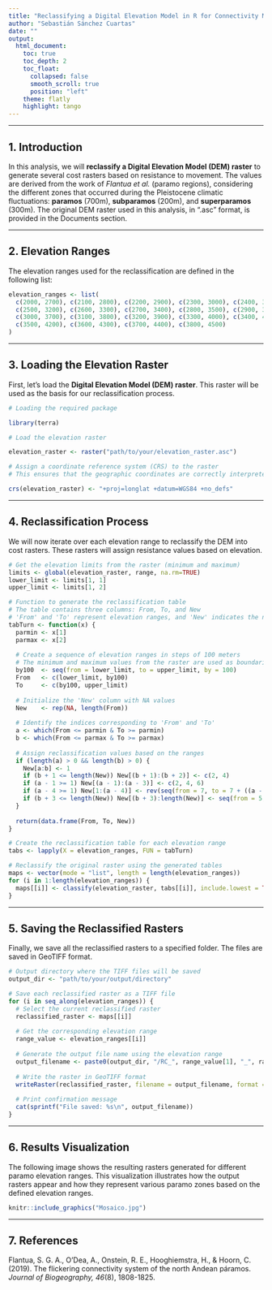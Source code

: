 ```yaml
---
title: "Reclassifying a Digital Elevation Model in R for Connectivity Modeling: Páramo Case Study Based on Paleoclimatic Data"
author: "Sebastián Sánchez Cuartas"
date: ""
output: 
  html_document:
    toc: true
    toc_depth: 2
    toc_float:
      collapsed: false
      smooth_scroll: true
      position: "left"
    theme: flatly
    highlight: tango
---
```


------------------------------------------------------------------------

## **1. Introduction**

In this analysis, we will **reclassify a Digital Elevation Model (DEM) raster** to generate several cost rasters based on resistance to movement. The values are derived from the work of *Flantua et al.* (paramo regions), considering the different zones that occurred during the Pleistocene climatic fluctuations: **paramos** (700m), **subparamos** (200m), and **superparamos** (300m). The original DEM raster used in this analysis, in ".asc" format, is provided in the Documents section. 

-----------------------------------------------------------------------------------------------

## **2. Elevation Ranges**

The elevation ranges used for the reclassification are defined in the following list:

```r

elevation_ranges <- list(
  c(2000, 2700), c(2100, 2800), c(2200, 2900), c(2300, 3000), c(2400, 3100),
  c(2500, 3200), c(2600, 3300), c(2700, 3400), c(2800, 3500), c(2900, 3600),
  c(3000, 3700), c(3100, 3800), c(3200, 3900), c(3300, 4000), c(3400, 4100),
  c(3500, 4200), c(3600, 4300), c(3700, 4400), c(3800, 4500)
)

```

-----------------------------------------------------------------------------------------------

## **3. Loading the Elevation Raster**

First, let's load the **Digital Elevation Model (DEM) raster**. This raster will be used as the basis for our reclassification process.

```r

# Loading the required package

library(terra)

# Load the elevation raster

elevation_raster <- raster("path/to/your/elevation_raster.asc")

# Assign a coordinate reference system (CRS) to the raster
# This ensures that the geographic coordinates are correctly interpreted.

crs(elevation_raster) <- "+proj=longlat +datum=WGS84 +no_defs"

```

-----------------------------------------------------------------------------------------------

## **4. Reclassification Process**

We will now iterate over each elevation range to reclassify the DEM into cost rasters. These rasters will assign resistance values based on elevation.

```r
# Get the elevation limits from the raster (minimum and maximum)
limits <- global(elevation_raster, range, na.rm=TRUE)
lower_limit <- limits[1, 1]
upper_limit <- limits[1, 2]

# Function to generate the reclassification table
# The table contains three columns: From, To, and New
# 'From' and 'To' represent elevation ranges, and 'New' indicates the new assigned value
tabTurn <- function(x) {
  parmin <- x[1]
  parmax <- x[2]
  
  # Create a sequence of elevation ranges in steps of 100 meters
  # The minimum and maximum values from the raster are used as boundaries
  by100  <- seq(from = lower_limit, to = upper_limit, by = 100)
  From   <- c(lower_limit, by100)
  To     <- c(by100, upper_limit)
  
  # Initialize the 'New' column with NA values
  New    <- rep(NA, length(From))
  
  # Identify the indices corresponding to 'From' and 'To'
  a <- which(From <= parmin & To >= parmin)
  b <- which(From <= parmax & To >= parmax)
  
  # Assign reclassification values based on the ranges
  if (length(a) > 0 && length(b) > 0) {
    New[a:b] <- 1
    if (b + 1 <= length(New)) New[(b + 1):(b + 2)] <- c(2, 4)
    if (a - 1 >= 1) New[(a - 1):(a - 3)] <- c(2, 4, 6)
    if (a - 4 >= 1) New[1:(a - 4)] <- rev(seq(from = 7, to = 7 + ((a - 5) * 3), by = 3))
    if (b + 3 <= length(New)) New[(b + 3):length(New)] <- seq(from = 5, to = 5 + (length((b + 4):length(New)) * 3), by = 3)
  }
  
  return(data.frame(From, To, New))
}

# Create the reclassification table for each elevation range
tabs <- lapply(X = elevation_ranges, FUN = tabTurn)

# Reclassify the original raster using the generated tables
maps <- vector(mode = "list", length = length(elevation_ranges))
for (i in 1:length(elevation_ranges)) {
  maps[[i]] <- classify(elevation_raster, tabs[[i]], include.lowest = TRUE)
}

```

-----------------------------------------------------------------------------------------------

## **5. Saving the Reclassified Rasters**

Finally, we save all the reclassified rasters to a specified folder. The files are saved in GeoTIFF format.

```r

# Output directory where the TIFF files will be saved
output_dir <- "path/to/your/output/directory"

# Save each reclassified raster as a TIFF file
for (i in seq_along(elevation_ranges)) {
  # Select the current reclassified raster
  reclassified_raster <- maps[[i]]
  
  # Get the corresponding elevation range
  range_value <- elevation_ranges[[i]]
  
  # Generate the output file name using the elevation range
  output_filename <- paste0(output_dir, "/RC_", range_value[1], "_", range_value[2], ".tif")
  
  # Write the raster in GeoTIFF format
  writeRaster(reclassified_raster, filename = output_filename, format = "GTiff", overwrite = TRUE)
  
  # Print confirmation message
  cat(sprintf("File saved: %s\n", output_filename))
}

```

-----------------------------------------------------------------------------------------------

## **6. Results Visualization**

The following image shows the resulting rasters generated for different paramo elevation ranges. This visualization illustrates how the output rasters appear and how they represent various paramo zones based on the defined elevation ranges.

```r
knitr::include_graphics("Mosaico.jpg")
```

-----------------------------------------------------------------------------------------------

## **7. References**

Flantua, S. G. A., O'Dea, A., Onstein, R. E., Hooghiemstra, H., & Hoorn, C. (2019). The flickering connectivity system of the north Andean páramos. *Journal of Biogeography, 46*(8), 1808-1825.